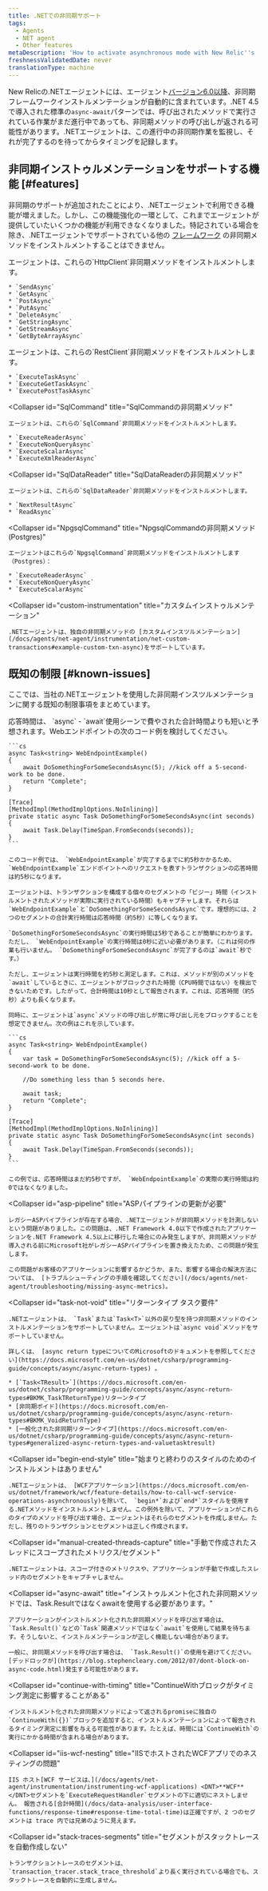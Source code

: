 ```yaml
---
title: .NETでの非同期サポート
tags:
  - Agents
  - NET agent
  - Other features
metaDescription: 'How to activate asynchronous mode with New Relic''s .NET agent, plus a summary of new, disabled, or unavailable features when async mode is active.'
freshnessValidatedDate: never
translationType: machine
---
```


New Relicの.NETエージェントには、エージェント[バージョン6.0以降](/docs/release-notes/agent-release-notes/net-release-notes)、非同期フレームワークインストルメンテーションが自動的に含まれています。.NET 4.5で導入された標準の`async-await`パターンでは、呼び出されたメソッドで実行されている作業がまだ進行中であっても、非同期メソッドの呼び出しが返される可能性があります。.NETエージェントは、この進行中の非同期作業を監視し、それが完了するのを待ってからタイミングを記録します。

## 非同期インストゥルメンテーションをサポートする機能 [#features]

非同期のサポートが追加されたことにより、.NETエージェントで利用できる機能が増えました。しかし、この機能強化の一環として、これまでエージェントが提供していたいくつかの機能が利用できなくなりました。特記されている場合を除き、.NETエージェントでサポートされている他の [フレームワーク](/docs/agents/net-agent/getting-started/compatibility-requirements-net-agent) の非同期メソッドをインストルメントすることはできません。

<CollapserGroup>
  <Collapser
    id="HttpClient"
    title="HttpClientの非同期メソッド"
  >
    エージェントは、これらの`HttpClient`非同期メソッドをインストルメントします。

    * `SendAsync`
    * `GetAsync`
    * `PostAsync`
    * `PutAsync`
    * `DeleteAsync`
    * `GetStringAsync`
    * `GetStreamAsync`
    * `GetByteArrayAsync`
  </Collapser>

  <Collapser title="RestClientの非同期メソッド">
    エージェントは、これらの`RestClient`非同期メソッドをインストルメントします。

    * `ExecuteTaskAsync`
    * `ExecuteGetTaskAsync`
    * `ExecutePostTaskAsync`
  </Collapser>

  <Collapser
    id="SqlCommand"
    title="SqlCommandの非同期メソッド"
  >
    エージェントは、これらの`SqlCommand`非同期メソッドをインストルメントします。

    * `ExecuteReaderAsync`
    * `ExecuteNonQueryAsync`
    * `ExecuteScalarAsync`
    * `ExecuteXmlReaderAsync`
  </Collapser>

  <Collapser
    id="SqlDataReader"
    title="SqlDataReaderの非同期メソッド"
  >
    エージェントは、これらの`SqlDataReader`非同期メソッドをインストルメントします。

    * `NextResultAsync`
    * `ReadAsync`
  </Collapser>

  <Collapser
    id="NpgsqlCommand"
    title="NpgsqlCommandの非同期メソッド(Postgres)"
  >
    エージェントはこれらの`NpgsqlCommand`非同期メソッドをインストルメントします（Postgres）：

    * `ExecuteReaderAsync`
    * `ExecuteNonQueryAsync`
    * `ExecuteScalarAsync`
  </Collapser>

  <Collapser
    id="custom-instrumentation"
    title="カスタムインストゥルメンテーション"
  >
    .NETエージェントは、独自の非同期メソッドの [カスタムインスツルメンテーション](/docs/agents/net-agent/instrumentation/net-custom-transactions#example-custom-txn-async)をサポートしています。
  </Collapser>
</CollapserGroup>

## 既知の制限 [#known-issues]

ここでは、当社の.NETエージェントを使用した非同期インスツルメンテーションに関する既知の制限事項をまとめています。

<CollapserGroup>
  <Collapser
    id="response-time1"
    title="応答時間が合計時間より短い"
  >
    応答時間は、 `async` - `await`使用シーンで費やされた合計時間よりも短いと予想されます。Webエンドポイントの次のコード例を検討してください。

    ```cs
    async Task<string> WebEndpointExample() 
    {
        await DoSomethingForSomeSecondsAsync(5); //kick off a 5-second-work to be done.
        return "Complete";
    }

    [Trace]
    [MethodImpl(MethodImplOptions.NoInlining)]
    private static async Task DoSomethingForSomeSecondsAsync(int seconds)
    {
        await Task.Delay(TimeSpan.FromSeconds(seconds));
    }
    ```

    このコード例では、 `WebEndpointExample`が完了するまでに約5秒かかるため、 `WebEndpointExample`エンドポイントへのリクエストを表すトランザクションの応答時間は約5秒になります。

    エージェントは、トランザクションを構成する個々のセグメントの「ビジー」時間（インストルメントされたメソッドが実際に実行されている時間）もキャプチャします。それらは`WebEndpointExample`と`DoSomethingForSomeSecondsAsync`です。理想的には、2つのセグメントの合計実行時間は応答時間（約5秒）に等しくなります。

    `DoSomethingForSomeSecondsAsync`の実行時間は5秒であることが簡単にわかります。ただし、 `WebEndpointExample`の実行時間は0秒に近い必要があります。（これは何の作業も行いません。 `DoSomethingForSomeSecondsAsync`が完了するのは`await`秒です。）

    ただし、エージェントは実行時間を約5秒と測定します。これは、メソッドが別のメソッドを`await`しているときに、エージェントがブロックされた時間（CPU時間ではない）を検出できないためです。したがって、合計時間は10秒として報告されます。これは、応答時間（約5秒）よりも長くなります。

    同時に、エージェントは`async`メソッドの呼び出しが常に呼び出し元をブロックすることを想定できません。次の例はこれを示しています。

    ```cs
    async Task<string> WebEndpointExample()
    {
        var task = DoSomethingForSomeSecondsAsync(5); //kick off a 5-second-work to be done.

        //Do something less than 5 seconds here.

        await task;
        return "Complete";
    }

    [Trace]
    [MethodImpl(MethodImplOptions.NoInlining)]
    private static async Task DoSomethingForSomeSecondsAsync(int seconds)
    {
        await Task.Delay(TimeSpan.FromSeconds(seconds));
    }
    ```

    この例では、応答時間はまだ約5秒ですが、 `WebEndpointExample`の実際の実行時間は約0ではなくなりました。
  </Collapser>

  <Collapser
    id="asp-pipeline"
    title="ASPパイプラインの更新が必要"
  >
    レガシーASPパイプラインが存在する場合、.NETエージェントが非同期メソッドを計測しないという問題がありました。この問題は、.NET Framework 4.0以下で作成されたアプリケーションを.NET Framework 4.5以上に移行した場合にのみ発生しますが、非同期メソッドが導入される前にMicrosoft社がレガシーASPパイプラインを置き換えたため、この問題が発生します。

    この問題がお客様のアプリケーションに影響するかどうか、また、影響する場合の解決方法については、 [トラブルシューティングの手順を確認してください](/docs/agents/net-agent/troubleshooting/missing-async-metrics)。
  </Collapser>

  <Collapser
    id="task-not-void"
    title="リターンタイプ タスク要件"
  >
    .NETエージェントは、 `Task`または`Task<T>`以外の戻り型を持つ非同期メソッドのインストルメンテーションをサポートしていません。エージェントは`async void`メソッドをサポートしていません。

    詳しくは、 [async return typeについてのMicrosoftのドキュメントを参照してください](https://docs.microsoft.com/en-us/dotnet/csharp/programming-guide/concepts/async/async-return-types) 。

    * [`Task<TResult>`](https://docs.microsoft.com/en-us/dotnet/csharp/programming-guide/concepts/async/async-return-types#BKMK_TaskTReturnType)リターンタイプ
    * [非同期ボイド](https://docs.microsoft.com/en-us/dotnet/csharp/programming-guide/concepts/async/async-return-types#BKMK_VoidReturnType)
    * [一般化された非同期リターンタイプ](https://docs.microsoft.com/en-us/dotnet/csharp/programming-guide/concepts/async/async-return-types#generalized-async-return-types-and-valuetasktresult)
  </Collapser>

  <Collapser
    id="begin-end-style"
    title="始まりと終わりのスタイルのためのインストルメントはありません"
  >
    .NETエージェントは、 [WCFアプリケーション](https://docs.microsoft.com/en-us/dotnet/framework/wcf/feature-details/how-to-call-wcf-service-operations-asynchronously)を除いて、 `begin*`および`end*`スタイルを使用する.NETメソッドをインストルメントしません。この例外を除いて、アプリケーションがこれらのタイプのメソッドを呼び出す場合、エージェントはそれらのセグメントを作成しません。ただし、残りのトランザクションとセグメントは正しく作成されます。
  </Collapser>

  <Collapser
    id="manual-created-threads-capture"
    title="手動で作成されたスレッドにスコープされたメトリクス/セグメント"
  >
    .NETエージェントは、スコープ付きのメトリクスや、アプリケーションが手動で作成したスレッド内のセグメントをキャプチャしません。
  </Collapser>

  <Collapser
    id="async-await"
    title="インストゥルメント化された非同期メソッドでは、Task.Resultではなくawaitを使用する必要があります。"
  >
    アプリケーションがインストルメント化された非同期メソッドを呼び出す場合は、 `Task.Result()`などの`Task`関連メソッドではなく`await`を使用して結果を待ちます。そうしないと、インストルメンテーションが正しく機能しない場合があります。

    一般に、非同期メソッドを呼び出す場合は、 `Task.Result()`の使用を避けてください。[デッドロックが](https://blog.stephencleary.com/2012/07/dont-block-on-async-code.html)発生する可能性があります。
  </Collapser>

  <Collapser
    id="continue-with-timing"
    title="ContinueWithブロックがタイミング測定に影響することがある"
  >
    インストルメント化された非同期メソッドによって返されるpromiseに独自の`ContinueWith({})`ブロックを追加すると、インストルメンテーションによって報告されるタイミング測定に影響を与える可能性があります。たとえば、時間には`ContinueWith`の実行にかかる時間が含まれる場合があります。
  </Collapser>

  <Collapser
    id="iis-wcf-nesting"
    title="IISでホストされたWCFアプリでのネスティングの問題"
  >
    IIS ホスト[WCF サービスは、](/docs/agents/net-agent/instrumentation/instrumenting-wcf-applications) <DNT>**WCF**</DNT>セグメントを`ExecuteRequestHandler`セグメントの下に適切にネストしません。 報告される[合計時間](/docs/data-analysis/user-interface-functions/response-time#response-time-total-time)は正確ですが、2 つのセグメントは trace 内では兄弟のように見えます。
  </Collapser>

  <Collapser
    id="stack-traces-segments"
    title="セグメントがスタックトレースを自動作成しない"
  >
    トランザクショントレースのセグメントは、 `transaction_tracer.stack_trace_threshold`より長く実行されている場合でも、スタックトレースを自動的に生成しません。
  </Collapser>
</CollapserGroup>
